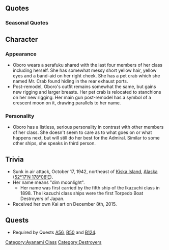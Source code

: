 {{ShipPageHeader}}

==Quotes==
{{ShipQuotes
|Introduction = あたし、綾波型駆逐艦朧。誰にも負けない。多分
|Introduction/En = I'm the Ayanami-class destroyer Oboro. I won't lose to anyone. Probably.

|Library = 綾波型駆逐艦7番艦の朧です。<br>佐世保の海軍工廠生まれです。南方進攻作戦などに参加しました。暑いところの海の方がいいな。<br>キス…か？じゃなくって、寒いキスカ島は…あまり近づきたくない…かな。
|Library/En = 7th ship of the Ayanami-class, Oboro.<br>Laid down in the Sasebo Naval Arsenal.  I participated in the Southern operations.  Hot places are better, aren't they?<br>Kiss...?  No, not that, the cold Kiska Island... I don't want to get close to that... I hope.
|Library/Note = She was sunk near Kiska Island.

|Secretary 1 = がんばるっ
|Secretary 1/En = I'll do my best!

|Secretary 2 = 護衛は任せて！
|Secretary 2/En = Leave the escorting to me!

|Secretary 3 = 提督のそういうとこ、嫌い・・・じゃ、ないです。
|Secretary 3/En = I...don't really...hate...the Admiral...

|Secretary 3/Kai = 提督のそういうとこ、たぶん、そんなには、嫌いじゃない･･･です。
|Secretary 3/Kai/En = I don't really hate you Admiral, maybe...

|Idle/Kai = 提督、朧、ここに待機しています……待機しています、よ！･･･はい
|Idle/Kai/En = Admiral, I'm waiting here... I'm waiting here, hey!... Yes.

|Secretary Married = 負けませんから！
|Secretary Married/En = I won't lose!

|Secretary Married/Kai = 提督、お疲れですか？朧が肩とか揉んだほうがいいでしょうか、大丈夫ですか？
|Secretary Married/Kai/En = Admiral, are you tired? I will massage your shoulders, is it ok?

|Wedding = 提督、朧は、役に立ってますか？そう、なら良いんだけど…
|Wedding/En = Admiral, am I of use to you?  Well then, that's great...

|Looking At Scores = 提督、電文です。
|Looking At Scores/En = Admiral, a telegram.

|Looking At Scores/Kai = 提督、情報確認ですね。大事ですね
|Looking At Scores/Kai/En = Checking the statistics, right Admiral? It's essential.

|Joining A Fleet = 綾波型駆逐艦 朧、いきます！
|Joining A Fleet/En = Ayanami-class Destroyer, Oboro, heading out!

|Equipment 1 = 朧を強くしてくれるの？そう。
|Equipment 1/En = You're making Oboro stronger? I see.

|Equipment 1/Kai = 朧を強くしてくれるの？ありがとう！
|Equipment 1/Kai/En = You're making Oboro stronger? Thank you!

|Equipment 2 = 朧はそんな改装しなくても、やれるのに・・・
|Equipment 2/En = Oboro could do it, even without the modernisation...

|Equipment 3 = 負けませんから！
|Equipment 3/En = I won't lose!

|Supply = 朧を強くしてくれるの？そう。
|Supply/En = You're making Oboro stronger? I see~

|Supply/Kai = 補給ですね。お腹いっぱいになりました。
|Supply/Kai/En = It's supply, I'm so full.

|Docking Minor = 実はお腹…空いてました…
|Docking Minor/En = In truth... I'm hungry.

|Docking Minor/Kai = 少し休めば…朧またやれます
|Docking Minor/Kai/En = With a little rest, Oboro...will be perfect again.

|Docking Major = 修理が…必要です。また戦うために。
|Docking Major/En = Repairs... they're necessary, so that I can fight again.

|Docking Complete = 修理から出てくる艦があるのね。
|Docking Complete/En = A ship has returned from the dock.

|Construction = 新しい仲間？べつにいいのに・・・
|Construction/En = A new comrade? I don't really care...

|Construction/Kai = 新しい仲間？…どうなのかな
|Construction/Kai/En = A new comrade? I wonder how will she be like...

|Returning From Sortie = 艦隊が戻ってきた、戦果はあるのかな？
|Returning From Sortie/En = The fleet is back, I wonder what the result is?

|Starting A Sortie = 出撃ですねっいよいよか！
|Starting A Sortie/En = Sortieing, yeah? Finally!

|Battle Start = やらせはしません！
|Battle Start/En = I'm not full of hot air!

|Attack = 絶対に守ります！
|Attack/En = I'll protect them unconditionally!

|Night Battle = だからやらせないって言ったでしょ！
|Night Battle/En = I told you, I'm not full of hot air!

|Night Attack = 沈みなさい！
|Night Attack/En = Sink!

|Night Attack/Kai = 朧が守り抜きます！
|Night Attack/Kai/En = Oboro will uphold til the end.

|MVP = 朧が頑張ったって？・・・あっ、そうっそうね！次も頑張るから！
|MVP/En = Oboro did good?  Ah.. ye-yeah! I'll do my best next time too!

|Minor Damage 1 = ちっ！
|Minor Damage 1/En = Tch..!

|Minor Damage 2 = くっ…しつこい！
|Minor Damage 2/En = Guh.. How obstinate..!

|Major Damage = まだ、まだよ...沈まない！
|Major Damage/En = No... not yet! I will not sink!

|Major Damage/Kai = まだ、まだよ...沈まない！朧、大丈夫だから！
|Major Damage/Kai/En = No... not yet! I will not sink! Oboro is still ok!

|Sunk = まぁ…駆逐艦だから…ね
|Sunk/En = Well... I am a destroyer... aren't I?
|Sunk/Note = (Destroyers sink easily)
}}

===Seasonal Quotes===
{{Shipquoteseasonal
|Christmas2014 = 朧、クリスマス好きです……いいと思います。
|Christmas2014_EN = Oboro likes Christmas! I think it's a nice thing.
|Christmas2014_Clip = {{Audio|file=Oboro_christmas2014.ogg}}
|Christmas2014_Note = Same as [[Seasonal/Christmas_2015|Christmas 2015]]

|NewYear2015 = 提督、あけましておめでとうございます。本年も朧をどうぞよろしくお願いします
|NewYear2015_EN = Admiral, Happy New Year! Please look after me this year too.
|NewYear2015_Clip = {{Audio|file=Oboro_2015newyear.ogg}}
|NewYear2015_Note = Same as [[Seasonal/New_Year_2016|New Year 2016]]

|EarlySummer2015 = 提督、いよいよサマーシーズン到来ですね。第七駆逐隊、夏季演習準備、バッチリです！
|EarlySummer2015_EN = Admiral, the summer season is finally here! Seventh Destroyer Division is fully prepared for the Summer season practice
|EarlySummer2015_Clip = {{Audio|file=Oboro_Early_Summer_2015.ogg}}
|EarlySummer2015_Note = 
 
|EarlySummer2015_2 = え？このカニですか？はい、元気です！
|EarlySummer2015_2_EN = Hm? This crab? Yes, she's doing well.
|EarlySummer2015_2_Clip = {{Audio|file=Oboro_Early_Summer_2015_Secretary_2.ogg}}
|EarlySummer2015_2_Note = ''Secretary 2''

|EarlySummer2015_3 = 夏の戦い、いよいよですね！第七駆逐隊、夏は張り切って参ります。
|EarlySummer2015_3_EN = It's finally time for some summer battles! The Seventh Destroyer Division will give it our all.
|EarlySummer2015_3_Clip = {{Audio|file=Oboro_Early_Summer_2015_Joining_A_Fleet.ogg}}
|EarlySummer2015_3_Note = ''Joining A Fleet''

|EarlySummer2015_4 = くっ……せっかくの水着が……。大丈夫、お風呂入れば治ります……た、多分……。
|EarlySummer2015_4_EN = Ah....I finally got to wear my swimsuit & this.... It's alright, it'll be fixed if I take a bath... P-probably.
|EarlySummer2015_4_Clip = {{Audio|file=Oboro_Early_Summer_2015_Docking_Major.ogg}}
|EarlySummer2015_4_Note = ''Docking Major''

|MidSummer2015 = 提督？夏真っ盛りですね。朧、この季節、大好きなんです。カニさんも嬉しそう！ほら！
|MidSummer2015_EN = Admiral? It is mid-summer! Oboro really likes this season. Mr. Crab is happy too! Look!
|MidSummer2015_Clip = {{Audio|file=Oboro_Mid-Summer_2015_Secretary_1.ogg}}
|MidSummer2015_Note = 

|Fall2015 = 秋ですね。少し落ち着いた季節になりました。提督はどんな本をお読みですか？
|Fall2015_EN = Autumn... It's a fairly calm season. What kind of book are you reading, admiral?
|Fall2015_Clip = {{Audio|file=Oboro_Autumn_2015.ogg}}
|Fall2015_Note = 

|EndofYear2015 = 提督、早いものでもう師走です、たぶん。第七駆逐隊も大掃除、頑張ります。
|EndofYear2015_EN = Admiral, perhaps December came too fast. The 7th Destroyer Division is also doing its best.
|EndofYear2015_Clip = {{Audio|file=Oboro_End_of_Year_2015.ogg}}
|EndofYear2015_Note = 

|Setsubun2016 = 節分ですね、多分。朧頑張って、お豆、投げます！えいっ！
|Setsubun2016_EN = It's Setsubun, probably. Oboro will do her best, throwing the beans! Eii!
|Setsubun2016_Clip = {{Audio|file=Oboro_Setsubun_2016.ogg}}
|Setsubun2016_Note = 

|Valentine2016 = 提督、あの。朧、こちらを作ってみたのですが、あの・・・も、もしよかったら！
|Valentine2016_EN = Admiral, um... Oboro tried making this for you... Um, i-if it's fine with you!
|Valentine2016_Clip = {{Audio|file=Oboro_Valentine_2016.ogg}}
|Valentine2016_Note = 

|WhiteDay2016 = え？提督、朧にこちらをいただけるのですか？チョコのお返しに？ありがとうございます！
|WhiteDay2016_EN = Eh? Admiral, these are for Oboro to take? In return for the chocolate? Thank you very much!
|WhiteDay2016_Clip = {{Audio|file=Oboro White Day 2016.ogg}}
|WhiteDay2016_Note =

|Spring2016 = 提督、春ですね！桜が綺麗。そうだ！翔鶴さん達にも春のご挨拶に行かなくちゃ
|Spring2016_EN = Admiral, it's spring! Cherry blossom is pretty. That's right! We should go and greet Shoukaku-san and the others!
|Spring2016_Clip = {{Audio|file=Oboro_Spring_2016.ogg}}
|Spring2016_Note = 

|ThirdAnniversary2016 = 提督。私たち、三周年みたいです！多分、…はい、朧、とってもいいと思います。はい！	
|ThirdAnniversary2016_EN = Admiral. Seems like it is our third anniversary today! I think...yeah, I feel that it's a great thing. Yup!	
|ThirdAnniversary2016_Clip = {{Audio|file=Oboro_Third_Anniversary.ogg}}
|ThirdAnniversary2016_Note = 

|RainySeason2016 = 梅雨の季節ですね。雨…もたまにはいいですね。落ち着きます。多分…
|RainySeason2016_EN = It's the rainy season, isn't it. Rain... it's nice to have it once in a while. It calms me. I believe...
|RainySeason2016_Clip = {{Audio|file=Oboro Rainy Season 2016.ogg}}
|RainySeason2016_Note = 
}}

==Character==

===Appearance===
*Oboro wears a serafuku shared with the last four members of her class including herself. She has somewhat messy short yellow hair, yellow eyes and a band-aid on her right cheek. She has a pet crab which she named Mr. Crab found hiding in the rear exhaust ports.
*Post-remodel, Oboro's outfit remains somewhat the same, but gains new rigging and larger breasts. Her pet crab is relocated to stanchions on her new rigging. Her main gun post-remodel has a symbol of a crescent moon on it, drawing parallels to her name.

===Personality===
*Oboro has a listless, serious personality in contrast with other members of her class. She doesn't seem to care as to what goes on or what happens next, but will still do her best for the Admiral. Similar to some other ships, she speaks in third person.

==Trivia==
*Sunk in air attack, October 17, 1942, northeast of [http://en.wikipedia.org/wiki/Kiska Kiska Island], [http://en.wikipedia.org/wiki/Alaska Alaska] ([http://tools.wmflabs.org/geohack/geohack.php?pagename=Japanese_destroyer_Oboro&params=52_17_N_178_08_E_type:event 52°17′N 178°08′E]).
*Her name means "dim moonlight".
**Her name was first carried by the fifth ship of the Ikazuchi class in 1898. The Ikazuchi class ships were the first Torpedo Boat Destroyers of Japan.
*Received her own Kai art on December 8th, 2015.

==Quests==
*Required by Quests [[Quests#A56|A56]], [[Quests#B50|B50]] and [[Quests#B124|B124]].

{{ShipPageFooter}}
[[Category:Ayanami Class]]
[[Category:Destroyers]]